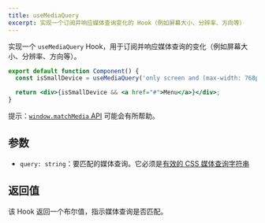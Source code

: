 ```yaml
---
title: useMediaQuery
excerpt: 实现一个订阅并响应媒体查询变化的 Hook（例如屏幕大小、分辨率、方向等）
---
```


实现一个 `useMediaQuery` Hook，用于订阅并响应媒体查询的变化（例如屏幕大小、分辨率、方向等）。

```jsx
export default function Component() {
  const isSmallDevice = useMediaQuery('only screen and (max-width: 768px)');

  return <div>{isSmallDevice && <a href="#">Menu</a>}</div>;
}
```

提示：[`window.matchMedia` API](https://developer.mozilla.org/en-US/docs/Web/API/Window/matchMedia) 可能会有所帮助。

## 参数

* `query: string`：要匹配的媒体查询。它必须是[有效的 CSS 媒体查询字符串](https://developer.mozilla.org/en-US/docs/Web/CSS/Media_Queries/Using_media_queries)

## 返回值

该 Hook 返回一个布尔值，指示媒体查询是否匹配。
